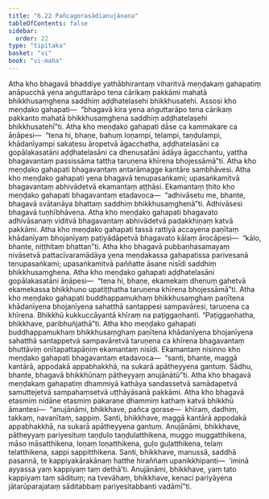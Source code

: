 ```yaml
---
title: "6.22 Pañcagorasādianujānana"
tableOfContents: false
sidebar:
  order: 22
type: "tipitaka"
basket: "vi"
book: "vi-maha"
---
```



<DynamicBreadcrumb />

<Division number="299" book="vi-maha" e="ch" v="3" p="341">

<Paragraph number="1350" book="vi-maha">
Atha kho bhagavā bhaddiye yathābhirantaṃ viharitvā meṇḍakaṃ gahapatiṃ anāpucchā yena aṅguttarāpo tena cārikaṃ pakkāmi mahatā bhikkhusaṃghena saddhiṃ aḍḍhatelasehi bhikkhusatehi. Assosi kho meṇḍako gahapati—  “bhagavā kira yena aṅguttarāpo tena cārikaṃ pakkanto mahatā bhikkhusaṃghena saddhiṃ aḍḍhatelasehi bhikkhusatehī”ti. Atha kho meṇḍako gahapati dāse ca kammakare ca āṇāpesi—  “tena hi, bhaṇe, bahuṃ loṇampi, telampi, taṇḍulampi, khādanīyampi sakaṭesu āropetvā āgacchatha, aḍḍhatelasāni ca gopālakasatāni aḍḍhatelasāni ca dhenusatāni ādāya āgacchantu, yattha bhagavantaṃ passissāma tattha taruṇena khīrena bhojessāmā”ti. Atha kho meṇḍako gahapati bhagavantaṃ antarāmagge kantāre sambhāvesi. Atha kho meṇḍako gahapati yena bhagavā tenupasaṅkami; upasaṅkamitvā bhagavantaṃ abhivādetvā ekamantaṃ aṭṭhāsi. Ekamantaṃ ṭhito kho meṇḍako gahapati bhagavantaṃ etadavoca—  “adhivāsetu me, bhante, bhagavā svātanāya bhattaṃ saddhiṃ bhikkhusaṃghenā”ti. Adhivāsesi bhagavā tuṇhībhāvena. Atha kho meṇḍako gahapati bhagavato adhivāsanaṃ viditvā bhagavantaṃ abhivādetvā padakkhiṇaṃ katvā pakkāmi.
</Paragraph>

<Paragraph number="1351" book="vi-maha">
Atha kho meṇḍako gahapati tassā rattiyā accayena paṇītaṃ khādanīyaṃ bhojanīyaṃ paṭiyādāpetvā bhagavato kālaṃ ārocāpesi—  “kālo, bhante, niṭṭhitaṃ bhattan”ti. Atha kho bhagavā pubbaṇhasamayaṃ nivāsetvā pattacīvaramādāya yena meṇḍakassa gahapatissa parivesanā tenupasaṅkami; upasaṅkamitvā paññatte āsane nisīdi saddhiṃ bhikkhusaṃghena. Atha kho meṇḍako gahapati aḍḍhatelasāni gopālakasatāni āṇāpesi—  “tena hi, bhaṇe, ekamekaṃ dhenuṃ gahetvā ekamekassa bhikkhuno upatiṭṭhatha taruṇena khīrena bhojessāmā”ti. Atha kho meṇḍako gahapati buddhappamukhaṃ bhikkhusaṃghaṃ paṇītena khādanīyena bhojanīyena sahatthā santappesi sampavāresi, taruṇena ca khīrena. Bhikkhū kukkuccāyantā khīraṃ na paṭiggaṇhanti. “Paṭiggaṇhatha, bhikkhave, paribhuñjathā”ti. Atha kho meṇḍako gahapati buddhappamukhaṃ bhikkhusaṃghaṃ paṇītena khādanīyena bhojanīyena sahatthā santappetvā sampavāretvā taruṇena ca khīrena bhagavantaṃ bhuttāviṃ onītapattapāṇiṃ ekamantaṃ nisīdi. Ekamantaṃ nisinno kho meṇḍako gahapati bhagavantaṃ etadavoca—  “santi, bhante, maggā kantārā, appodakā appabhakkhā, na sukarā apātheyyena gantuṃ. Sādhu, bhante, bhagavā bhikkhūnaṃ pātheyyaṃ anujānātū”ti. Atha kho bhagavā meṇḍakaṃ gahapatiṃ dhammiyā kathāya sandassetvā samādapetvā samuttejetvā sampahaṃsetvā uṭṭhāyāsanā pakkāmi.
</Paragraph>

<Paragraph number="1352" book="vi-maha">
Atha kho bhagavā etasmiṃ nidāne etasmiṃ pakaraṇe dhammiṃ kathaṃ katvā bhikkhū āmantesi—  “anujānāmi, bhikkhave, pañca gorase—  khīraṃ, dadhiṃ, takkaṃ, navanītaṃ, sappiṃ. Santi, bhikkhave, maggā kantārā appodakā appabhakkhā, na sukarā apātheyyena gantuṃ. Anujānāmi, bhikkhave, pātheyyaṃ pariyesituṃ taṇḍulo taṇḍulatthikena, muggo muggatthikena, māso māsatthikena, loṇaṃ loṇatthikena, guḷo guḷatthikena, telaṃ telatthikena, sappi sappitthikena. Santi, bhikkhave, manussā, saddhā pasannā, te kappiyakārakānaṃ hatthe hiraññaṃ upanikkhipanti—  ‘iminā ayyassa yaṃ kappiyaṃ taṃ dethā’ti. Anujānāmi, bhikkhave, yaṃ tato kappiyaṃ taṃ sādituṃ; na tvevāhaṃ, bhikkhave, kenaci pariyāyena jātarūparajataṃ sāditabbaṃ pariyesitabbanti vadāmī”ti.
</Paragraph>
</Division>